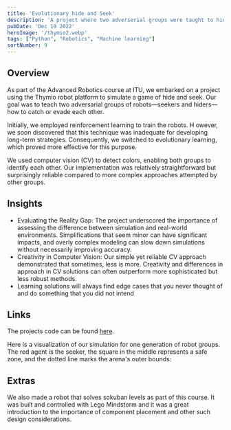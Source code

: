 ```yaml
---
title: 'Evolutionary hide and Seek'
description: 'A project where two adverserial groups were taught to hide and seek through reinforcement and evolutionary learning.'
pubDate: 'Dec 19 2022'
heroImage: '/thymio2.webp'
tags: ["Python", "Robotics", "Machine learning"]
sortNumber: 9
---
```


## Overview
As part of the Advanced Robotics course at ITU, we embarked on a project using the Thymio robot platform to simulate a game of hide and seek.
Our goal was to teach two adversarial groups of robots—seekers and hiders—how to catch or evade each other.

Initially, we employed reinforcement learning to train the robots. H
owever, we soon discovered that this technique was inadequate for developing long-term strategies. 
Consequently, we switched to evolutionary learning, which proved more effective for this purpose.

We used computer vision (CV) to detect colors, enabling both groups to identify each other. 
Our implementation was relatively straightforward but surprisingly reliable compared to more complex approaches attempted by other groups.

## Insights

- Evaluating the Reality Gap: The project underscored the importance of assessing the difference between simulation and real-world environments. Simplifications that seem minor can have significant impacts, and overly complex modeling can slow down simulations without necessarily improving accuracy.
- Creativity in Computer Vision: Our simple yet reliable CV approach demonstrated that sometimes, less is more. Creativity and differences in approach in CV solutions can often outperform more sophisticated but less robust methods.
- Learning solutions will always find edge cases that you never thought of and do something that you did not intend

## Links
The projects code can be found [here](https://github.com/madswolf/Advanced-Robotics).

Here is a visualization of our simulation for one generation of robot groups. 
The red agent is the seeker, the square in the middle represents a safe zone, and the dotted line marks the arena's outer bounds:
<YouTube id="https://youtu.be/y-TpExDqhPk" />

## Extras
We also made a robot that solves sokuban levels as part of this course. 
It was built and controlled with Lego Mindstorm and it was a great introduction to the importance of component placement and other such design considerations.
<YouTube id="https://youtu.be/FTeq8sPyPLM" />